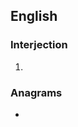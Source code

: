 {{also|hm|HM|.hm|H.M.|H. M.}}
==English==

===Interjection===
{{en-interj}}

# {{form of|Form|hmm|lang=en}}

===Anagrams===
* {{l|en|MH}}